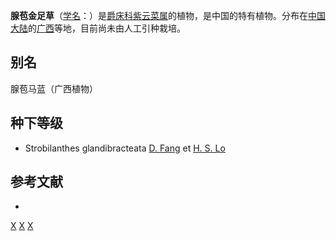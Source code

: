 {{Speciesbox 
| genus = Strobilanthes
| species = glandibracteata
| authority = ([[方鼎|D. Fang]] et [[罗献瑞|H. S. Lo]]) [[吴征镒|C. Y. Wu]]
}}

'''腺苞金足草'''（[[学名|学名]]：{{lang|la|''Strobilanthes glandibracteata''}}）是[[爵床科|爵床科]][[紫云菜属|紫云菜属]]的植物，是中国的特有植物。分布在[[中国大陆|中国大陆]]的[[广西|广西]]等地，目前尚未由人工引种栽培。

== 别名 ==
腺苞马蓝（广西植物）

== 种下等级 ==
* Strobilanthes glandibracteata [[方鼎|D. Fang]] et [[罗献瑞|H. S. Lo]]

== 参考文献 ==
<div class="references-small">
* {{cite web| url =http://www.bioinfo.cn/db05/KmzwSpecies.php?action=view&id=117| title =腺苞金足草| work =《中国高等植物数据库全库》| publisher =中国科学院微生物研究所| author =昆明植物研究所| accessdate =2009-02-21| deadurl =yes| archiveurl =https://web.archive.org/web/20160305002350/http://www.bioinfo.cn/db05/KmzwSpecies.php?action=view&id=117| archivedate =2016-03-05}}
</div>
{{Taxonbar|from=Q15224867}}

[[Category:马蓝属|X]]
[[Category:中國特有植物|X]]
[[Category:广西植物|X]]